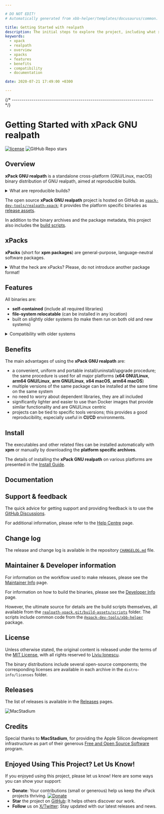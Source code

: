 ```yaml
---

# DO NOT EDIT!
# Automatically generated from xbb-helper/templates/docusaurus/common.

title: Getting Started with realpath
description: The initial steps to explore the project, including what xpacks are, the project's features, benefits, compatibility, and available documentation.
keywords:
  - xpack
  - realpath
  - overview
  - xpacks
  - features
  - benefits
  - compatibility
  - documentation

date: 2020-07-21 17:49:00 +0300

---
```




{/* ------------------------------------------------------------------------ */}

# Getting Started with xPack GNU realpath

[![license](https://img.shields.io/github/license/xpack-dev-tools/realpath-xpack)](https://github.com/xpack-dev-tools/realpath-xpack/blob/xpack/LICENSE)
![GitHub Repo stars](https://img.shields.io/github/stars/xpack-dev-tools/realpath-xpack)

## Overview

**xPack GNU realpath** is a standalone
cross-platform (GNU/Linux, macOS) binary
distribution of GNU realpath,
aimed at reproducible builds.

<details>
<summary>What are reproducible builds?</summary>

To be **reproducible**, an operation must remain stable over time and
across different environments. In other words, if builds are repeated
after some time, possibly on a different machine or platform, the
resulting behavior must be functionally equivalent.

</details>

<Overview/>

The open source **xPack GNU realpath** project is hosted on GitHub as
[`xpack-dev-tools/realpath-xpack`](https://github.com/xpack-dev-tools/realpath-xpack);
it provides the platform specific binaries as
[release assets](https://github.com/xpack-dev-tools/realpath-xpack/releases).

In addition to the binary archives and the package metadata,
this project also includes the
[build scripts](https://github.com/xpack-dev-tools/realpath-xpack/tree/xpack/build-assets/scripts).

<UpgradeNotice/>

## xPacks

**xPacks** (short for **xpm packages**) are general-purpose,
language-neutral software packages.

<details>
<summary>What the heck are xPacks? Please, do not introduce another package format!</summary>

While the initial appearance may seem complex, utilizing xPacks
(xpm packages) is, in fact, straightforward.
The design rationale is to automate frequent
operations that occur during software development, in this case the
installation of
dependencies, and to ensure reproducibility.

xPacks are managed by **[xpm](https://xpack.github.io/xpm/)**
(the xPack Project Manager),
a program that complements the **[npm](https://docs.npmjs.com/cli/)** CLI
(the popular JavaScript package manager), with new language-neutral features.

The xPacks Framework **does NOT introduce a new package format**; instead,
it uses **the same format as npm packages**, which is a collection of
files/folders and a `package.json` file with the package metadata.

**xpm** can install packages from the
same repositories as **npm**, whether public or private.

The packages (usually regular archives, but also git repositories),
are extracted into separate folders within the project.

Based on the content, there are two types of packets:

- **source xPacks** (that install source files, usually libraries) and
- **binary xPacks** (that install executables/binary files, usually tools).

The binary xPacks include references to archives with the platform specific
binaries (such as `.tar.gz` for Unix or `.zip` for Windows).

These archives are also expanded along the package metadata. Since they
include executables, links/forwarders to
these executables are created in a `.bin` folder,
eliminating the need to add multiple folders to the `PATH`.

Given that some binary xPacks, such as toolchains, can have very large
archives, the packages are extracted only once into a user global location to
conserve space. In projects, instead of duplicating the content of these
archives, symbolic links are created.

Simply put, xPacks can be used to further automate the installation of source
libraries and tools.

</details>

## Features

All binaries are:

- **self-contained** (include all required libraries)
- **file-system relocatable** (can be installed in any location)
- built on slightly older systems (to make them run on both old and new systems)

<details>
<summary>Compatibility with older systems</summary>

Given that most operating systems maintain significant compatibility
with older versions, building an application on an older system ensures
that the same binary can run on newer versions. Conversely, building an
application on a newer system may utilize library features that are
not available in older versions, making backward compatibility less
feasible.

</details>

## Benefits

The main advantages of using the **xPack GNU realpath** are:

- a convenient, uniform and portable install/uninstall/upgrade
procedure; the same procedure is used for all major
  platforms (**x64 GNU/Linux**, **arm64 GNU/Linux**, **arm GNU/Linux**, **x64 macOS**, **arm64 macOS**)
- multiple versions of the same package can be installed at the same time on
  the same system
- no need to worry about dependent libraries, they are all included
- significantly lighter and easier to use than Docker images that provide
  similar functionality and are GNU/Linux centric
- projects can be tied to specific tools versions; this provides a good
  reproducibility, especially useful in **CI/CD** environments.

<OtherBenefits/>

<Compatibility/>

## Install

The executables and other related files can be installed automatically with
**xpm** or manually by downloading the
**platform specific archives**.

The details of installing the **xPack GNU realpath** on various platforms are
presented in the
[Install Guide](/docs/install/).

## Documentation

<Documentation/>

<ReleaseSchedule/>

## Support & feedback

The quick advice for getting support and providing feedback is to use the
[GitHub Discussions](https://github.com/xpack-dev-tools/realpath-xpack/discussions/).

For additional information, please refer to the
[Help Centre](/docs/support/) page.

## Change log

The release and change log is available in the repository
[`CHANGELOG.md`](https://github.com/xpack-dev-tools/realpath-xpack/blob/xpack/CHANGELOG.md) file.

## Maintainer & Developer information

For information on the workflow used to make releases, please see the
[Maintainer Info](/docs/maintainer/) page.

For information on how to build the binaries, please see the
[Developer Info](/docs/developer/) page.

However, the ultimate source for details are the build scripts themselves,
all available from the
[`realpath-xpack.git/build-assets/scripts`](https://github.com/xpack-dev-tools/realpath-xpack/tree/xpack/build-assets/scripts/)
folder. The scripts include common code from the [`@xpack-dev-tools/xbb-helper`](https://github.com/xpack-dev-tools/xbb-helper-xpack) package.

## License

Unless otherwise stated, the original content is released under the terms of the
[MIT License](https://opensource.org/licenses/mit/),
with all rights reserved to
[Liviu Ionescu](https://github.com/ilg-ul).

The binary distributions include several open-source components; the
corresponding licenses are available in each archive in the
`distro-info/licenses` folder.

## Releases

The list of releases is available in the [Releases](/docs/releases/) pages.

<Link to="https://www.macstadium.com/"><img className="mac-stadium-img" alt="MacStadium" src="https://uploads-ssl.webflow.com/5ac3c046c82724970fc60918/5c019d917bba312af7553b49_MacStadium-developerlogo.png"></img></Link>

## Credits

Special thanks to **MacStadium**, for providing the Apple Silicon
development infrastructure as part of their generous
[Free and Open Source Software](https://www.macstadium.com/company/opensource)
program.

## Enjoyed Using This Project? Let Us Know!

If you enjoyed using this project, please let us know! Here are some ways you can show your support:

- **Donate**: Your contributions (small or
generous) help us keep the xPack projects thriving. [![Donate](https://www.paypalobjects.com/en_US/i/btn/btn_donate_SM.gif)](https://www.paypal.com/donate/?hosted_button_id=5MFRG9ZRBETQ8)
- **Star** the project on [GitHub](https://github.com/xpack-dev-tools/realpath-xpack/): It helps others discover our work.
- **Follow** us on [X/Twitter](https://twitter.com/xpack_project/): Stay updated with our latest releases and news.
